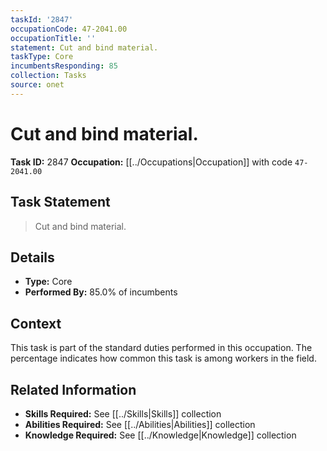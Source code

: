 ```yaml
---
taskId: '2847'
occupationCode: 47-2041.00
occupationTitle: ''
statement: Cut and bind material.
taskType: Core
incumbentsResponding: 85
collection: Tasks
source: onet
---
```

# Cut and bind material.

**Task ID:** 2847
**Occupation:** [[../Occupations|Occupation]] with code `47-2041.00`

## Task Statement

> Cut and bind material.

## Details

- **Type:** Core
- **Performed By:** 85.0% of incumbents

## Context

This task is part of the standard duties performed in this occupation. The percentage indicates how common this task is among workers in the field.

## Related Information

- **Skills Required:** See [[../Skills|Skills]] collection
- **Abilities Required:** See [[../Abilities|Abilities]] collection
- **Knowledge Required:** See [[../Knowledge|Knowledge]] collection
